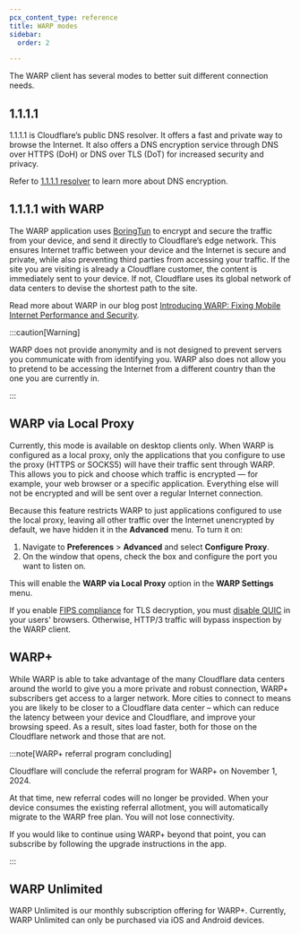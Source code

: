 ```yaml
---
pcx_content_type: reference
title: WARP modes
sidebar:
  order: 2

---
```


The WARP client has several modes to better suit different connection needs.

## 1.1.1.1

1.1.1.1 is Cloudflare’s public DNS resolver. It offers a fast and private way to browse the Internet. It also offers a DNS encryption service through DNS over HTTPS (DoH) or DNS over TLS (DoT) for increased security and privacy.

Refer to [1.1.1.1 resolver](/1.1.1.1/encryption/) to learn more about DNS encryption.

## 1.1.1.1 with WARP

The WARP application uses [BoringTun](https://blog.cloudflare.com/boringtun-userspace-wireguard-rust/) to encrypt and secure the traffic from your device, and send it directly to Cloudflare’s edge network. This ensures Internet traffic between your device and the Internet is secure and private, while also preventing third parties from accessing your traffic. If the site you are visiting is already a Cloudflare customer, the content is immediately sent to your device. If not, Cloudflare uses its global network of data centers to devise the shortest path to the site.

Read more about WARP in our blog post [Introducing WARP: Fixing Mobile Internet Performance and Security](https://blog.cloudflare.com/1111-warp-better-vpn/).

:::caution[Warning]


WARP does not provide anonymity and is not designed to prevent servers you communicate with from identifying you. WARP also does not allow you to pretend to be accessing the Internet from a different country than the one you are currently in.


:::

## WARP via Local Proxy

Currently, this mode is available on desktop clients only. When WARP is configured as a local proxy, only the applications that you configure to use the proxy (HTTPS or SOCKS5) will have their traffic sent through WARP. This allows you to pick and choose which traffic is encrypted — for example, your web browser or a specific application. Everything else will not be encrypted and will be sent over a regular Internet connection.

Because this feature restricts WARP to just applications configured to use the local proxy, leaving all other traffic over the Internet unencrypted by default, we have hidden it in the **Advanced** menu. To turn it on:

1. Navigate to **Preferences** > **Advanced** and select **Configure Proxy**.
2. On the window that opens, check the box and configure the port you want to listen on.

This will enable the **WARP via Local Proxy** option in the **WARP Settings** menu.

If you enable [FIPS compliance](/cloudflare-one/policies/gateway/http-policies/tls-decryption/#fips-compliance) for TLS decryption, you must [disable QUIC](/cloudflare-one/policies/gateway/http-policies/http3/#prevent-inspection-bypass) in your users' browsers. Otherwise, HTTP/3 traffic will bypass inspection by the WARP client.

## WARP+

While WARP is able to take advantage of the many Cloudflare data centers around the world to give you a more private and robust connection, WARP+ subscribers get access to a larger network. More cities to connect to means you are likely to be closer to a Cloudflare data center – which can reduce the latency between your device and Cloudflare, and improve your browsing speed. As a result, sites load faster, both for those on the Cloudflare network and those that are not.

:::note[WARP+ referral program concluding]


Cloudflare will conclude the referral program for WARP+ on November 1, 2024.

At that time, new referral codes will no longer be provided. When your device consumes the existing referral allotment, you will automatically migrate to the WARP free plan. You will not lose connectivity.

If you would like to continue using WARP+ beyond that point, you can subscribe by following the upgrade instructions in the app.


:::

## WARP Unlimited

WARP Unlimited is our monthly subscription offering for WARP+. Currently, WARP Unlimited can only be purchased via iOS and Android devices.
